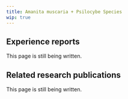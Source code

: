 ---
title: Amanita muscaria + Psilocybe Species
wip: true
---

## Experience reports

This page is still being written.

## Related research publications

This page is still being written.

